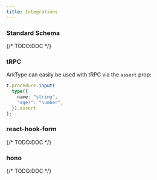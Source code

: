 ```yaml
---
title: Integrations
---
```


### Standard Schema

{/* TODO:DOC */}

### tRPC

ArkType can easily be used with tRPC via the `assert` prop:

```ts twoslash
t.procedure.input(
  type({
    name: "string",
    "age?": "number",
  }).assert
);
```

### react-hook-form

{/* TODO:DOC */}

### hono

{/* TODO:DOC */}
